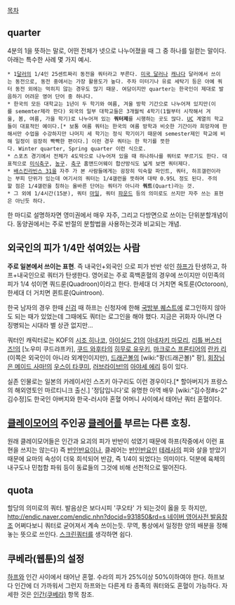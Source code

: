 [[목차]]
== quarter ==
4분의 1을 뜻하는 말로, 어떤 전체가 넷으로 나누어졌을 때 그 중 하나를 일컫는 말이다. 아래는 특수한 사례 몇 가지 예시. 

 * 1[[달러]]의 1/4인 25센트짜리 동전을 쿼터라고 부른다. [[미국 달러]]나 [[캐나다]] 달러에서 쓰이는 동전으로, 동전 중에서는 가장 활용도가 높다. 주차 미터기나 유료 세탁기 등은 아예 쿼터 동전 외에는 먹히지 않는 경우도 많기 때문. 여담이지만 quarter는 한국인이 제대로 발음하기 어려운 영어 단어 중 하나다. 
 * 한국의 모든 대학교는 1년이 두 학기와 여름, 겨울 방학 기간으로 나누어져 있지만(이를 sememter제라 한다) 외국의 일부 대학교들은 3개월씩 4학기(1월부터 시작해서 겨울, 봄, 여름, 가을 학기)로 나누어져 있는 '''쿼터제'''를 시행하는 곳도 많다. [[UC]] 계열의 학교들이 대표적인 예이다.[* 보통 여름 쿼터는 한국의 여름 방학과 비슷한 기간이라 희망자에 한해서만 수업을 수강하지만 나머지 세 학기는 정식 학기이기 때문에 semester제인 학교에 비해 일정이 굉장히 빡빡한 편이다.] 이런 경우 쿼터는 한 학기를 뜻한다. Winter quarter, Spring quarter 이런 식으로. 
 * 스포츠 경기에서 전체가 4도막으로 나누어져 있을 때 하나하나를 쿼터로 부르기도 한다. 대표적으로 [[미식축구]], [[농구]]. [[축구]] 홈앤드어웨이 합산방식도 넓게 보면 쿼터제다.
 * [[배스킨라빈스 31]]을 자주 가 본 사람들에게는 굉장히 익숙할 파인트, 쿼터, 하프갤런이라는 부피 단위가 있는데 여기서의 쿼터는 1/4갤런을 뜻하며 대략 0.95L 정도 된다. 주의할 점은 1/4갤런을 칭하는 올바른 단어는 쿼터가 아니라 '''쿼트'''(Quart)라는 것. 
 * 그 외에 1/4시간(15분), 쿼터 [[마일]], 쿼터 [[파운드]] 등의 의미로도 쓰지만 자주 쓰는 표현은 아닌듯 하다. 

한 마디로 설명하자면 영미권에서 매우 자주, 그리고 다방면으로 쓰이는 단위분할개념이다. 동양권에서는 주로 반절의 분할법을 사용하는것과 비교되는 개념.
== 외국인의 피가 1/4만 섞여있는 사람 ==
'''주로 일본에서 쓰이는 표현'''. 즉 내국인+외국인 으로 피가 반반 섞인 [[하프]]가 탄생하고, 하프+내국인으로 쿼터가 탄생한다. 영어로는 주로 흑백혼혈의 경우에 쓰이지만 이민족의 피가 1/4 섞이면 쿼드룬(Quadroon)이라고 한다. 한세대 더 거치면 옥토룬(Octoroon), 한세대 더 거치면 퀸트룬(Quintroon).

한국 남자의 경우 한때 [[신검]] 때 하프는 신청자에 한해 [[국방부 퀘스트]]에 로그인하지 않아도 되는 때가 있었는데 그때에도 쿼터는 로그인을 해야 했다. 지금은 귀화자 아니면 다 징병되는 시대라 별 상관 없지만...

쿼터인 캐릭터로는 KOF의 [[시조 히나코]], [[아이실드 21]]의 [[아네자키 마모리]], [[리틀 버스터즈!]]의 [노우미 쿠드랴프카], [[쿠드 와후타]]의 [[히무로 유우키]], [[마크로스 프론티어]]의 [[란카 리]](이쪽은 외국인이 아니라 외계인이지만), [[드래곤볼]]의 [wiki:"팡(드래곤볼)" 팡], [[회장님은 메이드 사마!]]의 [[우스이 타쿠미]], [[러브라이브!]]의 [[아야세 에리]] 등이 있다. 

실존 인물로는 일본의 카레이서인 스즈키 아구리도 이런 경우이다.[* 할아버지가 프랑스의 해외영토인 마르티니크 출신.] '정답입니다'로 유명한 아역 배우 [wiki:"김수정#s-2" 김수정]도 한국인 아버지와 한국-러시아 혼혈 어머니 사이에서 태어난 쿼터 혼혈이다.
== [[클레이모어]]의 주인공 [[클레어]]를 부르는 다른 호칭. ==
원래 클레이모어들은 인간과 요괴의 피가 반반이 섞였기 때문에 하프(작중에서 이런 표현을 쓰지는 않는다) 즉 [[반인반요]]이나, 클레어는 [[반인반요]]인 [[테레사]]의 피와 살을 받았기 때문에 요마의 속성이 더욱 희석되어 반감, 즉 1/4이 되었다는 의미이다. 덕분에 육체의 내구도나 민첩함 파워 등이 동료들의 그것에 비해 선천적으로 떨어진다.

== quota ==
할당의 의미로의 쿼터. 발음상은 보다시피 '쿠오타' 가 되는것이 옳을 듯 하지만, [[http://endic.naver.com/endic.nhn?docid=931850&rd=s 네이버 영어사전 발음참조]] 어쩌다보니 쿼터로 굳어져서 계속 쓰이는듯.
무역, 통상에서 일정한 양의 배분을 정해놓는 뜻으로 쓰인다. [[스크린쿼터]]를 생각하면 쉽다.
== 쿠베라(웹툰)의 설정 ==
[[하프]]와 인간 사이에서 태어난 혼혈. 수라의 피가 25%이상 50%이하여야 한다. 하프보다 인간에 더 가까워서 그런지 하프와는 다른게 타 종족의 쿼터와도 혼혈이 가능하다. 자세한 것은 [[인간(쿠베라)]] 항목 참조.

